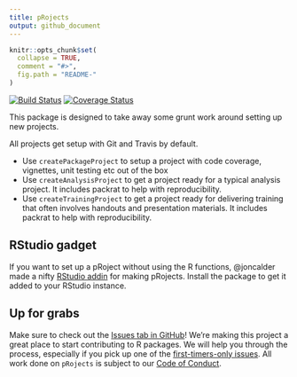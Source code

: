 ```yaml
---
title: pRojects
output: github_document
---
```


<!-- README.md is generated from README.Rmd. Please edit that file -->

```r
knitr::opts_chunk$set(
  collapse = TRUE,
  comment = "#>",
  fig.path = "README-"
)
```

[![Build Status](https://travis-ci.org/stephlocke/pRojects.svg?branch=master)](https://travis-ci.org/stephlocke/pRojects) [![Coverage Status](https://img.shields.io/coveralls/stephlocke/pRojects.svg)](https://coveralls.io/r/stephlocke/pRojects?branch=master)

This package is designed to take away some grunt work around setting up new projects.

All projects get setup with Git and Travis by default.

- Use `createPackageProject` to setup a project with code coverage, vignettes, unit testing etc out of the box
- Use `createAnalysisProject` to get a project ready for a typical analysis project. It includes packrat to help with reproducibility.
- Use `createTrainingProject` to get a project ready for delivering training that often involves handouts and presentation materials. It includes packrat to help with reproducibility.

## RStudio gadget
If you want to set up a pRoject without using the R functions, @joncalder made a nifty [RStudio addin](https://rstudio.github.io/rstudioaddins/) for making pRojects. Install the package to get it added to your RStudio instance.

## Up for grabs
Make sure to check out the [Issues tab in GitHub](https://github.com/stephlocke/pRojects/issues)! We're making this project a great place to start contributing to R packages. We will help you through the process, especially if you pick up one of the [first-timers-only issues](https://github.com/stephlocke/pRojects/issues?q=is%3Aissue+is%3Aopen+label%3Afirst-timers-only). All work done on `pRojects` is subject to our [Code of Conduct](./CONDUCT.md).
